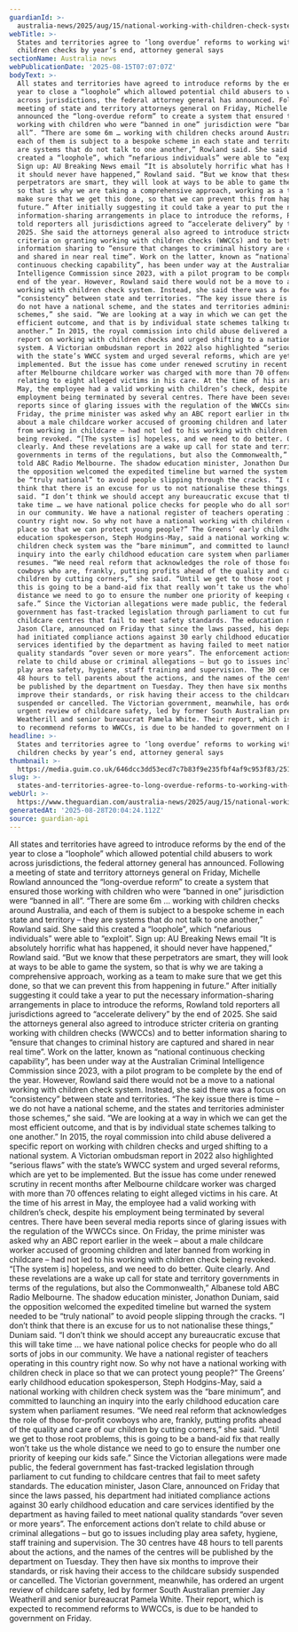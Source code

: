 ```yaml
---
guardianId: >-
  australia-news/2025/aug/15/national-working-with-children-check-system-attorney-general-michelle-rowland-ntwfb
webTitle: >-
  States and territories agree to ‘long overdue’ reforms to working with
  children checks by year’s end, attorney general says
sectionName: Australia news
webPublicationDate: '2025-08-15T07:07:07Z'
bodyText: >-
  All states and territories have agreed to introduce reforms by the end of the
  year to close a “loophole” which allowed potential child abusers to work
  across jurisdictions, the federal attorney general has announced. Following a
  meeting of state and territory attorneys general on Friday, Michelle Rowland
  announced the “long-overdue reform” to create a system that ensured those
  working with children who were “banned in one” jurisdiction were “banned in
  all”. “There are some 6m … working with children checks around Australia, and
  each of them is subject to a bespoke scheme in each state and territory – they
  are systems that do not talk to one another,” Rowland said. She said this
  created a “loophole”, which “nefarious individuals” were able to “exploit”.
  Sign up: AU Breaking News email “It is absolutely horrific what has happened,
  it should never have happened,” Rowland said. “But we know that these
  perpetrators are smart, they will look at ways to be able to game the system,
  so that is why we are taking a comprehensive approach, working as a team to
  make sure that we get this done, so that we can prevent this from happening in
  future.” After initially suggesting it could take a year to put the necessary
  information-sharing arrangements in place to introduce the reforms, Rowland
  told reporters all jurisdictions agreed to “accelerate delivery” by the end of
  2025. She said the attorneys general also agreed to introduce stricter
  criteria on granting working with children checks (WWCCs) and to better
  information sharing to “ensure that changes to criminal history are captured
  and shared in near real time”. Work on the latter, known as “national
  continuous checking capability”, has been under way at the Australian Criminal
  Intelligence Commission since 2023, with a pilot program to be complete by the
  end of the year. However, Rowland said there would not be a move to a national
  working with children check system. Instead, she said there was a focus on
  “consistency” between state and territories. “The key issue there is time – we
  do not have a national scheme, and the states and territories administer those
  schemes,” she said. “We are looking at a way in which we can get the most
  efficient outcome, and that is by individual state schemes talking to one
  another.” In 2015, the royal commission into child abuse delivered a specific
  report on working with children checks and urged shifting to a national
  system. A Victorian ombudsman report in 2022 also highlighted “serious flaws”
  with the state’s WWCC system and urged several reforms, which are yet to be
  implemented. But the issue has come under renewed scrutiny in recent months
  after Melbourne childcare worker was charged with more than 70 offences
  relating to eight alleged victims in his care. At the time of his arrest in
  May, the employee had a valid working with children’s check, despite his
  employment being terminated by several centres. There have been several media
  reports since of glaring issues with the regulation of the WWCCs since. On
  Friday, the prime minister was asked why an ABC report earlier in the week –
  about a male childcare worker accused of grooming children and later banned
  from working in childcare – had not led to his working with children check
  being revoked. “[The system is] hopeless, and we need to do better. Quite
  clearly. And these revelations are a wake up call for state and territory
  governments in terms of the regulations, but also the Commonwealth,” Albanese
  told ABC Radio Melbourne. The shadow education minister, Jonathon Duniam, said
  the opposition welcomed the expedited timeline but warned the system needed to
  be “truly national” to avoid people slipping through the cracks. “I don’t
  think that there is an excuse for us to not nationalise these things,” Duniam
  said. “I don’t think we should accept any bureaucratic excuse that this will
  take time … we have national police checks for people who do all sorts of jobs
  in our community. We have a national register of teachers operating in this
  country right now. So why not have a national working with children check in
  place so that we can protect young people?” The Greens’ early childhood
  education spokesperson, Steph Hodgins-May, said a national working with
  children check system was the “bare minimum”, and committed to launching an
  inquiry into the early childhood education care system when parliament
  resumes. “We need real reform that acknowledges the role of those for-profit
  cowboys who are, frankly, putting profits ahead of the quality and care of our
  children by cutting corners,” she said. “Until we get to those root problems,
  this is going to be a band-aid fix that really won’t take us the whole
  distance we need to go to ensure the number one priority of keeping our kids
  safe.” Since the Victorian allegations were made public, the federal
  government has fast-tracked legislation through parliament to cut funding to
  childcare centres that fail to meet safety standards. The education minister,
  Jason Clare, announced on Friday that since the laws passed, his department
  had initiated compliance actions against 30 early childhood education and care
  services identified by the department as having failed to meet national
  quality standards “over seven or more years”. The enforcement actions don’t
  relate to child abuse or criminal allegations – but go to issues including
  play area safety, hygiene, staff training and supervision. The 30 centres have
  48 hours to tell parents about the actions, and the names of the centres will
  be published by the department on Tuesday. They then have six months to
  improve their standards, or risk having their access to the childcare subsidy
  suspended or cancelled. The Victorian government, meanwhile, has ordered an
  urgent review of childcare safety, led by former South Australian premier Jay
  Weatherill and senior bureaucrat Pamela White. Their report, which is expected
  to recommend reforms to WWCCs, is due to be handed to government on Friday.
headline: >-
  States and territories agree to ‘long overdue’ reforms to working with
  children checks by year’s end, attorney general says
thumbnail: >-
  https://media.guim.co.uk/646dcc3dd53ecd7c7b83f9e235fbf4af9c953f83/251_0_5388_4311/500.jpg
slug: >-
  states-and-territories-agree-to-long-overdue-reforms-to-working-with-children-checks-by-years-end-attorney-general-says
webUrl: >-
  https://www.theguardian.com/australia-news/2025/aug/15/national-working-with-children-check-system-attorney-general-michelle-rowland-ntwfb
generatedAt: '2025-08-28T20:04:24.112Z'
source: guardian-api
---
```

All states and territories have agreed to introduce reforms by the end of the year to close a “loophole” which allowed potential child abusers to work across jurisdictions, the federal attorney general has announced. Following a meeting of state and territory attorneys general on Friday, Michelle Rowland announced the “long-overdue reform” to create a system that ensured those working with children who were “banned in one” jurisdiction were “banned in all”. “There are some 6m … working with children checks around Australia, and each of them is subject to a bespoke scheme in each state and territory – they are systems that do not talk to one another,” Rowland said. She said this created a “loophole”, which “nefarious individuals” were able to “exploit”. Sign up: AU Breaking News email “It is absolutely horrific what has happened, it should never have happened,” Rowland said. “But we know that these perpetrators are smart, they will look at ways to be able to game the system, so that is why we are taking a comprehensive approach, working as a team to make sure that we get this done, so that we can prevent this from happening in future.” After initially suggesting it could take a year to put the necessary information-sharing arrangements in place to introduce the reforms, Rowland told reporters all jurisdictions agreed to “accelerate delivery” by the end of 2025. She said the attorneys general also agreed to introduce stricter criteria on granting working with children checks (WWCCs) and to better information sharing to “ensure that changes to criminal history are captured and shared in near real time”. Work on the latter, known as “national continuous checking capability”, has been under way at the Australian Criminal Intelligence Commission since 2023, with a pilot program to be complete by the end of the year. However, Rowland said there would not be a move to a national working with children check system. Instead, she said there was a focus on “consistency” between state and territories. “The key issue there is time – we do not have a national scheme, and the states and territories administer those schemes,” she said. “We are looking at a way in which we can get the most efficient outcome, and that is by individual state schemes talking to one another.” In 2015, the royal commission into child abuse delivered a specific report on working with children checks and urged shifting to a national system. A Victorian ombudsman report in 2022 also highlighted “serious flaws” with the state’s WWCC system and urged several reforms, which are yet to be implemented. But the issue has come under renewed scrutiny in recent months after Melbourne childcare worker was charged with more than 70 offences relating to eight alleged victims in his care. At the time of his arrest in May, the employee had a valid working with children’s check, despite his employment being terminated by several centres. There have been several media reports since of glaring issues with the regulation of the WWCCs since. On Friday, the prime minister was asked why an ABC report earlier in the week – about a male childcare worker accused of grooming children and later banned from working in childcare – had not led to his working with children check being revoked. “[The system is] hopeless, and we need to do better. Quite clearly. And these revelations are a wake up call for state and territory governments in terms of the regulations, but also the Commonwealth,” Albanese told ABC Radio Melbourne. The shadow education minister, Jonathon Duniam, said the opposition welcomed the expedited timeline but warned the system needed to be “truly national” to avoid people slipping through the cracks. “I don’t think that there is an excuse for us to not nationalise these things,” Duniam said. “I don’t think we should accept any bureaucratic excuse that this will take time … we have national police checks for people who do all sorts of jobs in our community. We have a national register of teachers operating in this country right now. So why not have a national working with children check in place so that we can protect young people?” The Greens’ early childhood education spokesperson, Steph Hodgins-May, said a national working with children check system was the “bare minimum”, and committed to launching an inquiry into the early childhood education care system when parliament resumes. “We need real reform that acknowledges the role of those for-profit cowboys who are, frankly, putting profits ahead of the quality and care of our children by cutting corners,” she said. “Until we get to those root problems, this is going to be a band-aid fix that really won’t take us the whole distance we need to go to ensure the number one priority of keeping our kids safe.” Since the Victorian allegations were made public, the federal government has fast-tracked legislation through parliament to cut funding to childcare centres that fail to meet safety standards. The education minister, Jason Clare, announced on Friday that since the laws passed, his department had initiated compliance actions against 30 early childhood education and care services identified by the department as having failed to meet national quality standards “over seven or more years”. The enforcement actions don’t relate to child abuse or criminal allegations – but go to issues including play area safety, hygiene, staff training and supervision. The 30 centres have 48 hours to tell parents about the actions, and the names of the centres will be published by the department on Tuesday. They then have six months to improve their standards, or risk having their access to the childcare subsidy suspended or cancelled. The Victorian government, meanwhile, has ordered an urgent review of childcare safety, led by former South Australian premier Jay Weatherill and senior bureaucrat Pamela White. Their report, which is expected to recommend reforms to WWCCs, is due to be handed to government on Friday.
